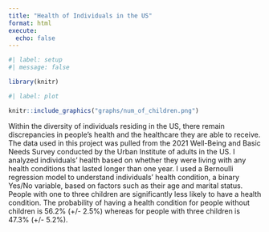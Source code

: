 ```yaml
---
title: "Health of Individuals in the US"
format: html
execute:
  echo: false
---
```


```r
#| label: setup
#| message: false

library(knitr)
```

```r
#| label: plot

knitr::include_graphics("graphs/num_of_children.png")
```

Within the diversity of individuals residing in the US, there remain discrepancies in people's health and the healthcare they are able to receive. The data used in this project was pulled from the 2021 Well-Being and Basic Needs Survey conducted by the Urban Institute of adults in the US. I analyzed individuals' health based on whether they were living with any health conditions that lasted longer than one year. I used a Bernoulli regression model to understand individuals' health condition, a binary Yes/No variable, based on factors such as their age and marital status. People with one to three children are significantly less likely to have a health condition. The probability of having a health condition for people without children is 56.2% (+/- 2.5%) whereas for people with three children is 47.3% (+/- 5.2%).
